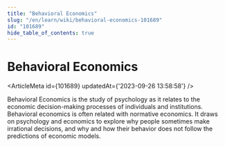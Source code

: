 ```yaml
---
title: "Behavioral Economics"
slug: "/en/learn/wiki/behavioral-economics-101689"
id: "101689"
hide_table_of_contents: true
---
```



# Behavioral Economics

<ArticleMeta id={101689} updatedAt={'2023-09-26 13:58:58'} />
<div className='border-solid border-b border-t-0 my-4 border-[var(--ifm-color-gray-300)]' />

Behavioral Economics is the study of psychology as it relates to the economic decision-making processes of individuals and institutions. Behavioral economics is often related with normative economics. It draws on psychology and economics to explore why people sometimes make irrational decisions, and why and how their behavior does not follow the predictions of economic models.

